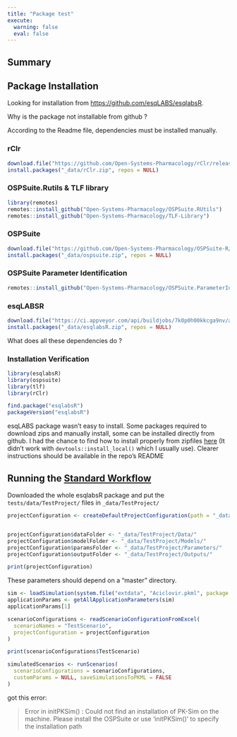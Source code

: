 ```yaml
---
title: "Package test"
execute: 
  warning: false
  eval: false
---
```


## Summary


## Package Installation


Looking for installation from [https://github.com/esqLABS/esqlabsR](https://github.com/esqLABS/esqlabsR). 

::: {.column-margin}
Why is the package not installable from github ?
:::


According to the Readme file, dependencies must be installed manually.

### rClr
```r
download.file("https://github.com/Open-Systems-Pharmacology/rClr/releases/download/v0.9.2/rClr_0.9.2.zip", "_data/rClr.zip")
install.packages("_data/rClr.zip", repos = NULL)
```

### OSPSuite.Rutils & TLF library
```r
library(remotes)
remotes::install_github("Open-Systems-Pharmacology/OSPSuite.RUtils")
remotes::install_github("Open-Systems-Pharmacology/TLF-Library")
```

### OSPSuite
```r
download.file("https://github.com/Open-Systems-Pharmacology/OSPSuite-R/releases/download/v11.0.123/ospsuite_11.0.123.zip", "_data/ospsuite.zip")
install.packages("_data/ospsuite.zip", repos = NULL)
```

### OSPSuite Parameter Identification
```r
remotes::install_github("Open-Systems-Pharmacology/OSPSuite.ParameterIdentification")
```

### esqLABSR 
```r
download.file("https://ci.appveyor.com/api/buildjobs/7k0p0h00kkcga9nv/artifacts/esqlabsR.zip", destfile = "_data/esqlabsR.zip")
install.packages("_data/esqlabsR.zip", repos = NULL)
```

::: {.column-margin}
What does all these dependencies do ?
:::

### Installation Verification

```r
library(esqlabsR)
library(ospsuite)
library(tlf)
library(rClr)
```
 
```r
find.package("esqlabsR")
packageVersion("esqlabsR")
```

:::{.callout-warning}

esqLABS package wasn't easy to install. Some packages required to download zips and manually install, some can be installed directly from github. I had the chance to find how to install properly from zipfiles [here](https://github.com/Open-Systems-Pharmacology/OSPSuite-R#under-windows) (It didn't work with `devtools::install_local()` which I usually use). Clearer instructions should be available in the repo's README
:::

## Running the [Standard Workflow](https://esqlabs.github.io/esqlabsR/articles/standard-workflow.html)


:::{.callout-note}
Downloaded the whole esqlabsR package and put the `tests/data/TestProject/` files in `_data/TestProject/`
:::

```r
projectConfiguration <- createDefaultProjectConfiguration(path = "_data/TestProject/Code/ProjectConfiguration.xlsx")


projectConfiguration$dataFolder <- "_data/TestProject/Data/"
projectConfiguration$modelFolder <- "_data/TestProject/Models/"
projectConfiguration$paramsFolder <- "_data/TestProject/Parameters/"
projectConfiguration$outputFolder <- "_data/TestProject/Outputs/"

print(projectConfiguration)

```
::: {.column-margin}
These parameters should depend on a "master" directory.

:::

```r
sim <- loadSimulation(system.file("extdata", "Aciclovir.pkml", package = "ospsuite"))
applicationParams <- getAllApplicationParameters(sim)
applicationParams[1]
```


```r
scenarioConfigurations <- readScenarioConfigurationFromExcel(
  scenarioNames = "TestScenario",
  projectConfiguration = projectConfiguration
)

print(scenarioConfigurations$TestScenario)
```
```r
simulatedScenarios <- runScenarios(
  scenarioConfigurations = scenarioConfigurations,
  customParams = NULL, saveSimulationsToPKML = FALSE
)
```

::: {.column-margin}
got this error:

> Error in initPKSim() : 
> Could not find an installation of PK-Sim on the machine. Please install the OSPSuite or use 'initPKSim()' to specify the installation path

:::
